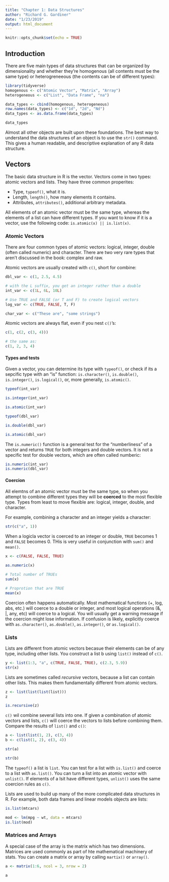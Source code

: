 ```yaml
---
title: "Chapter 1: Data Structures"
author: "Richard G. Gardiner"
date: "1/23/2019"
output: html_document
---
```


```r
knitr::opts_chunk$set(echo = TRUE)
```

## Introduction

There are five main types of data structures that can be organized by dimensionality and whether they're homogenous (all contents must be the same type) or heterogreneeous (the contents can be of different types):

```r
library(tidyverse)
homogenous <- c("Atomic Vector", "Matrix", "Array")
heterogeneous <- c("List", "Data Frame", "na")

data_types <- cbind(homogenous, heterogeneous) 
row.names(data_types) <- c("1d", "2d", "Nd")
data_types <- as.data.frame(data_types)

data_types
```

Almost all other objects are built upon these foundations.  The best way to understand the data structures of an object is to use the `str()` command.  This gives a human readable, and descriptive explanation of any R data structure.


## Vectors

The basic data structure in R is the vector. Vectors come in two types: atomic vectors and lists.  They have three common properites:

- Type, `typeof()`, what it is.
- Length, `length()`, how many elements it contains.
- Attributes, `attributes()`, additional arbitrary metadata.

All elements of an atomic vector must be the same type, whereas the elements of a list can have different types.  If you want to know if it is a vector, use the following code: `is.atomic(x) || is.list(x)`.


### Atomic Vectors

There are four common types of atomic vectors: logical, integer, double (often called numeric) and character.  There are two very rare types that aren't discussed in the book: complex and raw.

Atomic vectors are usually created with `c()`, short for combine:

```r
dbl_var <- c(1, 2.5, 4.5)

# with the L suffix, you get an integer rather than a double
int_var <- c(1L, 6L, 10L)

# Use TRUE and FALSE (or T and F) to create logical vectors
log_var <- c(TRUE, FALSE, T, F)

char_var <- c("These are", "some strings")
```

Atomic vectors are always flat, even if you nest `c()`'s:

```r
c(1, c(2, c(3, 4)))

# the same as:
c(1, 2, 3, 4)
```


#### Types  and tests

Given a vector, you can determine its type with `typeof()`, or check if its a sepcific type with an "is" function: `is.character()`, `is.double()`, `is.integer()`, `is.logical()`, or, more generally, `is.atomic()`.

```r
typeof(int_var)

is.integer(int_var)

is.atomic(int_var)

typeof(dbl_var)

is.double(dbl_var)

is.atomic(dbl_var)
```

The `is.numeric()` function is a general test for the "numberliness" of a vector and returns `TRUE` for both integers and double vectors.  It is not a specific test for double vectors, which are often called numberic:

```r
is.numeric(int_var)
is.numeric(dbl_var)
```

#### Coercion

All elemtns of an atomic vector must be the same type, so when you attempt to combine different types they will be **coerced** to the most flexible type.  Types from least to move flexible are: logical, integer, double, and character.

For example, combining a character and an integer yields a character:

```r
str(c("a", 1))
```

When a logicla vector is coerced to an integer or double, `TRUE` becomes 1 and `FALSE` becomes 0.  THis is very useful in conjunction with `sum()` and `mean()`.

```r
x <- c(FALSE, FALSE, TRUE)

as.numeric(x)

# Total number of TRUEs
sum(x)

# Proprotion that are TRUE
mean(x)
```

Coercion often happens automatically. Most mathematical functions (+, log, abs, etc.) will coerce to a double or integer, and most logical operations (&, |, any, etc) will coerce to a logical. You will usually get a warning message if the coercion might lose information. If confusion is likely, explicitly coerce with `as.character()`, `as.double()`, `as.integer()`, or `as.logical()`.

### Lists

Lists are different from atomic vectors becasue their elements can be of any type, including other lists.  You construct a list b using `list()` instead of `c()`.

```r
y <- list(1:3, "a", c(TRUE, FALSE, TRUE), c(2.3, 5.9))
str(x)
```

Lists are sometimes called *recursive* vectors, because a list can contain other lists.  This makes them fundamentally different from atomic vectors.

```r
z <- list(list(list(list)))
z

is.recursive(z)
```

`c()` wil combine several lists into one.  If given a combination of atomic vectors and lists, `c()` will coerce the vectors to lists before combining them.  Compare the results of `list()` and `c()`:

```r
a <- list(list(1, 2), c(3, 4))
b <- c(list(1, 2), c(3, 4))
```

```r
str(a)
```

```r
str(b)
```

The `typeof()` a list is `list`.  You can test for a list with `is.list()` and coerce to a list with `as.list()`.  You can turn a list into an atomic vector with `unlist()`.  If elements of a lsit have different types, `unlist()` uses the same coercion rules as `c()`.  

Lists are used to build up many of the more complicated data structures in R.  For example, both data frames and linear models objects are lists:

```r
is.list(mtcars)
```

```r
mod <- lm(mpg ~ wt, data = mtcars)
is.list(mod)
```



### Matrices and Arrays

A special case of the array is the matrix which has two dimensions.  Matrices are used commonly as part of hte mathematical machinery of stats.  You can create a matrix or array by calling `martix()` or `array()`.  

```r
a <- matrix(1:6, ncol = 3, nrow = 2)

a
```









